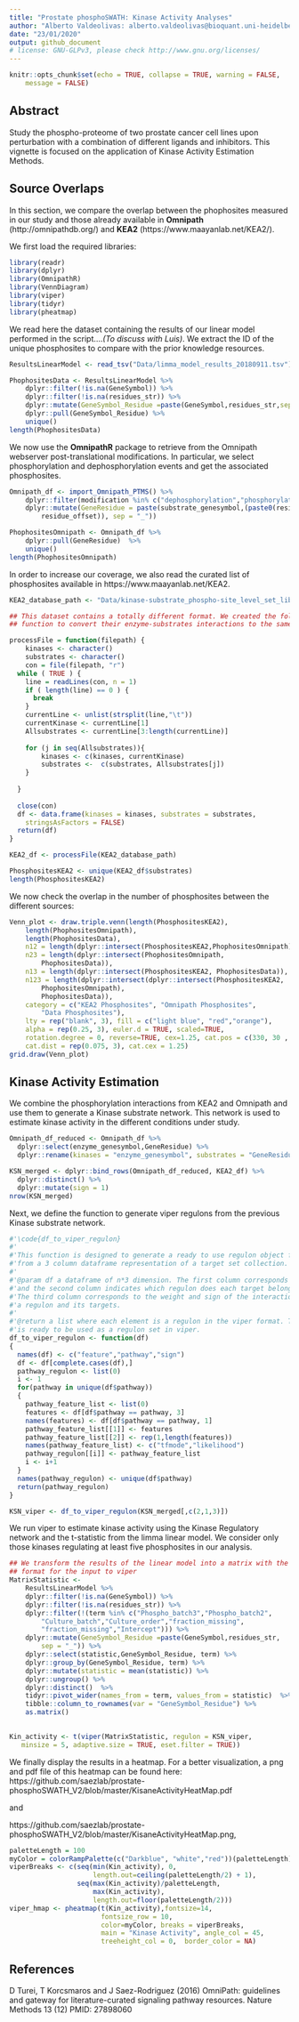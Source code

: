 ```yaml
---
title: "Prostate phosphoSWATH: Kinase Activity Analyses"
author: "Alberto Valdeolivas: alberto.valdeolivas@bioquant.uni-heidelberg.de; Date:"
date: "23/01/2020"
output: github_document
# license: GNU-GLPv3, please check http://www.gnu.org/licenses/
---
```


```r
knitr::opts_chunk$set(echo = TRUE, collapse = TRUE, warning = FALSE, 
    message = FALSE)
```

## Abstract

Study the phospho-proteome of two prostate cancer cell lines upon perturbation 
with a combination of different ligands and inhibitors. This vignette is focused
on the application of Kinase Activity Estimation Methods. 

## Source Overlaps

In this section, we compare the overlap between the phophosites measured in our
study and those already available in **Omnipath** (http://omnipathdb.org/) and 
**KEA2** (https://www.maayanlab.net/KEA2/). 

We first load the required libraries:

```r
library(readr)
library(dplyr)
library(OmnipathR)
library(VennDiagram)
library(viper)
library(tidyr)
library(pheatmap)
```

We read here the dataset containing the results of our linear model performed
in the script....*(To discuss with Luis)*. We extract the ID of the unique 
phosphosites to compare with the prior knowledge resources.

```r
ResultsLinearModel <- read_tsv("Data/limma_model_results_20180911.tsv")

PhophositesData <- ResultsLinearModel %>% 
    dplyr::filter(!is.na(GeneSymbol)) %>% 
    dplyr::filter(!is.na(residues_str)) %>% 
    dplyr::mutate(GeneSymbol_Residue =paste(GeneSymbol,residues_str,sep = "_")) %>%
    dplyr::pull(GeneSymbol_Residue) %>% 
    unique()
length(PhophositesData)
```

We now use the **OmnipathR** package to retrieve from the Omnipath webserver 
post-translational modifications. In particular, we select phosphorylation and
dephosphorylation events and get the associated phosphosites.

```r
Omnipath_df <- import_Omnipath_PTMS() %>%
    dplyr::filter(modification %in% c("dephosphorylation","phosphorylation")) %>%
    dplyr::mutate(GeneResidue = paste(substrate_genesymbol,(paste0(residue_type,
        residue_offset)), sep = "_")) 

PhophositesOmnipath <- Omnipath_df %>%
    dplyr::pull(GeneResidue)  %>%
    unique()
length(PhophositesOmnipath)
```

In order to increase our coverage, we also read the curated list of phosphosites
available in https://www.maayanlab.net/KEA2. 

```r
KEA2_database_path <- "Data/kinase-substrate_phospho-site_level_set_library.tsv"

## This dataset contains a totally different format. We created the following
## function to convert their enzyme-substrates interactions to the same format

processFile = function(filepath) {
    kinases <- character()
    substrates <- character()
    con = file(filepath, "r")
  while ( TRUE ) {
    line = readLines(con, n = 1)
    if ( length(line) == 0 ) {
      break
    }
    currentLine <- unlist(strsplit(line,"\t"))
    currentKinase <- currentLine[1] 
    Allsubstrates <- currentLine[3:length(currentLine)]
    
    for (j in seq(Allsubstrates)){
        kinases <- c(kinases, currentKinase)
        substrates <-  c(substrates, Allsubstrates[j])
    }
    
  }
  
  close(con)
  df <- data.frame(kinases = kinases, substrates = substrates, 
    stringsAsFactors = FALSE)
  return(df)
}

KEA2_df <- processFile(KEA2_database_path)

PhosphositesKEA2 <- unique(KEA2_df$substrates)
length(PhosphositesKEA2)
```


We now check the overlap in the number of phosphosites between the different 
sources: 

```r
Venn_plot <- draw.triple.venn(length(PhosphositesKEA2), 
    length(PhophositesOmnipath), 
    length(PhophositesData), 
    n12 = length(dplyr::intersect(PhosphositesKEA2,PhophositesOmnipath)), 
    n23 = length(dplyr::intersect(PhophositesOmnipath, 
        PhophositesData)),
    n13 = length(dplyr::intersect(PhosphositesKEA2, PhophositesData)), 
    n123 = length(dplyr::intersect(dplyr::intersect(PhosphositesKEA2, 
        PhophositesOmnipath), 
        PhophositesData)),
    category = c("KEA2 Phosphosites", "Omnipath Phosphosites",
        "Data Phosphosites"), 
    lty = rep("blank", 3), fill = c("light blue", "red","orange"), 
    alpha = rep(0.25, 3), euler.d = TRUE, scaled=TRUE,
    rotation.degree = 0, reverse=TRUE, cex=1.25, cat.pos = c(330, 30 , 180), 
    cat.dist = rep(0.075, 3), cat.cex = 1.25)
grid.draw(Venn_plot)
```


## Kinase Activity Estimation

We combine the phosphorylation interactions from KEA2 and Omnipath and use them
to generate a Kinase substrate network. This network is used to estimate 
kinase activity in the different conditions under study. 

```r
Omnipath_df_reduced <- Omnipath_df %>%
  dplyr::select(enzyme_genesymbol,GeneResidue) %>%
  dplyr::rename(kinases = "enzyme_genesymbol", substrates = "GeneResidue")

KSN_merged <- dplyr::bind_rows(Omnipath_df_reduced, KEA2_df) %>%
  dplyr::distinct() %>%
  dplyr::mutate(sign = 1)
nrow(KSN_merged)
```

Next, we define the function to generate viper regulons from the previous Kinase
substrate network. 

```r
#'\code{df_to_viper_regulon}
#'
#'This function is designed to generate a ready to use regulon object for viper
#'from a 3 column dataframe representation of a target set collection.
#'
#'@param df a dataframe of n*3 dimension. The first column corresponds the targets,
#'and the second column indicates which regulon does each target belongs to.
#'The third column corresponds to the weight and sign of the interaction between
#'a regulon and its targets.
#'
#'@return a list where each element is a regulon in the viper format. This list
#'is ready to be used as a regulon set in viper.
df_to_viper_regulon <- function(df)
{
  names(df) <- c("feature","pathway","sign")
  df <- df[complete.cases(df),]
  pathway_regulon <- list(0)
  i <- 1
  for(pathway in unique(df$pathway))
  {
    pathway_feature_list <- list(0)
    features <- df[df$pathway == pathway, 3]
    names(features) <- df[df$pathway == pathway, 1]
    pathway_feature_list[[1]] <- features
    pathway_feature_list[[2]] <- rep(1,length(features))
    names(pathway_feature_list) <- c("tfmode","likelihood")
    pathway_regulon[[i]] <- pathway_feature_list
    i <- i+1
  }
  names(pathway_regulon) <- unique(df$pathway)
  return(pathway_regulon)
}

KSN_viper <- df_to_viper_regulon(KSN_merged[,c(2,1,3)])
```

We run viper to estimate kinase activity using the Kinase Regulatory 
network and the t-statistic from the limma linear model. We consider only those 
kinases regulating at least five phosphosites in our analysis.

```r
## We transform the results of the linear model into a matrix with the proper 
## format for the input to viper
MatrixStatistic <-     
    ResultsLinearModel %>% 
    dplyr::filter(!is.na(GeneSymbol)) %>% 
    dplyr::filter(!is.na(residues_str)) %>% 
    dplyr::filter(!(term %in% c("Phospho_batch3","Phospho_batch2",
        "Culture_batch","Culture_order","fraction_missing",
        "fraction_missing","Intercept"))) %>%
    dplyr::mutate(GeneSymbol_Residue =paste(GeneSymbol,residues_str, 
        sep = "_")) %>% 
    dplyr::select(statistic,GeneSymbol_Residue, term) %>%
    dplyr::group_by(GeneSymbol_Residue, term) %>%
    dplyr::mutate(statistic = mean(statistic)) %>%
    dplyr::ungroup() %>%
    dplyr::distinct()  %>%
    tidyr::pivot_wider(names_from = term, values_from = statistic)  %>%
    tibble::column_to_rownames(var = "GeneSymbol_Residue") %>%
    as.matrix()
  

Kin_activity <- t(viper(MatrixStatistic, regulon = KSN_viper, 
   minsize = 5, adaptive.size = TRUE, eset.filter = TRUE))
```

We finally display the results in a heatmap. For a better visualization, a png 
and pdf file of this heatmap can be found here: 
https://github.com/saezlab/prostate-phosphoSWATH_V2/blob/master/KisaneActivityHeatMap.pdf 

and 

https://github.com/saezlab/prostate-phosphoSWATH_V2/blob/master/KisaneActivityHeatMap.png,


```r
paletteLength = 100
myColor = colorRampPalette(c("Darkblue", "white","red"))(paletteLength)
viperBreaks <- c(seq(min(Kin_activity), 0, 
                     length.out=ceiling(paletteLength/2) + 1),
                 seq(max(Kin_activity)/paletteLength, 
                     max(Kin_activity), 
                     length.out=floor(paletteLength/2)))
viper_hmap <- pheatmap(t(Kin_activity),fontsize=14, 
                       fontsize_row = 10, 
                       color=myColor, breaks = viperBreaks, 
                       main = "Kinase Activity", angle_col = 45,
                       treeheight_col = 0,  border_color = NA) 
```

## References

D Turei, T Korcsmaros and J Saez-Rodriguez (2016) OmniPath: guidelines and gateway for literature-curated signaling pathway resources. Nature Methods 13 (12) PMID: 27898060



